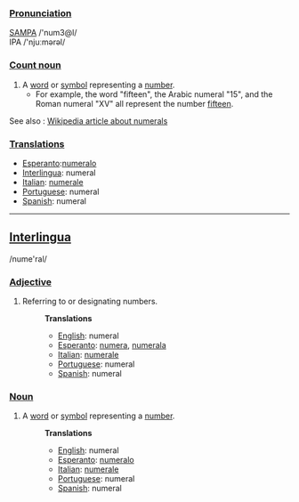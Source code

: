 ===[[Pronunciation]]===
[[w:SAMPA|SAMPA]]  /'num3@l/<br>
IPA /'nju&#720;m&#601;r&#601;l/

===[[Count noun]]===

# A [[word]] or [[symbol]] representing a [[number]].
#* For example, the word "fifteen", the Arabic numeral "15", and the Roman numeral "XV" all represent the number [[fifteen]].

See also : [[w:Numeral|Wikipedia article about numerals]]

===[[Translation]]s===
*[[Esperanto]]:[[numeralo]]
*[[Interlingua]]: numeral
*[[Italian]]: [[numerale]]
*[[Portuguese]]: numeral
*[[Spanish]]: numeral

----
==[[Interlingua]]==
/nume'ral/
===[[Adjective]]===
#Referring to or designating numbers.
#:'''Translations'''
#:*[[English]]: numeral
#:*[[Esperanto]]: [[numera]], [[numerala]]
#:*[[Italian]]: [[numerale]]
#:*[[Portuguese]]: numeral
#:*[[Spanish]]: numeral
===[[Noun]]===
#A [[word]] or [[symbol]] representing a [[number]].
#:'''Translations'''
#:*[[English]]: numeral
#:*[[Esperanto]]: [[numeralo]]
#:*[[Italian]]: [[numerale]]
#:*[[Portuguese]]: numeral
#:*[[Spanish]]: numeral